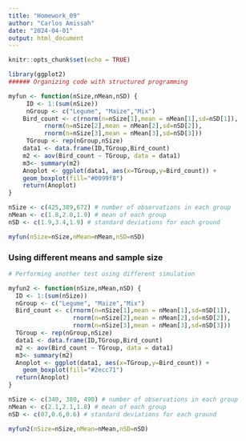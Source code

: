 ```yaml
---
title: "Homework_09"
author: "Carlos Amissah"
date: "2024-04-01"
output: html_document
---
```


```r
knitr::opts_chunk$set(echo = TRUE)
```

```r
library(ggplot2)
###### Organizing code with structured programming

myfun <- function(nSize,nMean,nSD) {
     ID <- 1:(sum(nSize))
     nGroup <- c("Legume", "Maize","Mix")
    Bird_count <- c(rnorm(n=nSize[1],mean = nMean[1],sd=nSD[1]), 
          rnorm(n=nSize[2],mean = nMean[2],sd=nSD[2]),
          rnorm(n=nSize[3],mean = nMean[3],sd=nSD[3]))
     TGroup <- rep(nGroup,nSize)
    data1 <- data.frame(ID,TGroup,Bird_count)
    m2 <- aov(Bird_count ~ TGroup, data = data1)
    m3<- summary(m2)
    Anoplot <- ggplot(data1, aes(x=TGroup,y=Bird_count)) +
    geom_boxplot(fill="#0099f8")
    return(Anoplot)
}

nSize <- c(425,389,672) # number of observations in each group
nMean <- c(1.8,2.0,1.9) # mean of each group
nSD <- c(1.9,3.4,1.9) # standard deviations for each ground

myfun(nSize=nSize,nMean=nMean,nSD=nSD)

```

### Using different means and sample size
```r
# Performing another test using different simulation

myfun2 <- function(nSize,nMean,nSD) {
  ID <- 1:(sum(nSize))
  nGroup <- c("Legume", "Maize","Mix")
  Bird_count <- c(rnorm(n=nSize[1],mean = nMean[1],sd=nSD[1]), 
                  rnorm(n=nSize[2],mean = nMean[2],sd=nSD[2]),
                  rnorm(n=nSize[3],mean = nMean[3],sd=nSD[3]))
  TGroup <- rep(nGroup,nSize)
  data1 <- data.frame(ID,TGroup,Bird_count)
  m2 <- aov(Bird_count ~ TGroup, data = data1)
  m3<- summary(m2)
  Anoplot <- ggplot(data1, aes(x=TGroup,y=Bird_count)) +
    geom_boxplot(fill="#2ecc71")
  return(Anoplot)
}

nSize <- c(340, 380, 490) # number of observations in each group
nMean <- c(2.1,2.1,1.8) # mean of each group
nSD <- c(07,0.6,0.6) # standard deviations for each ground

myfun2(nSize=nSize,nMean=nMean,nSD=nSD)
```